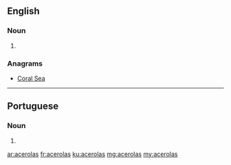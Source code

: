 ==English==

===Noun===
{{head|en|plural}}

# {{plural of|acerola|lang=en}}

===Anagrams===
* [[Coral Sea#English|Coral Sea]]

----

==Portuguese==

===Noun===
{{head|pt|plural}} {{f}}

# {{plural of|acerola|lang=pt}}

[[ar:acerolas]]
[[fr:acerolas]]
[[ku:acerolas]]
[[mg:acerolas]]
[[my:acerolas]]